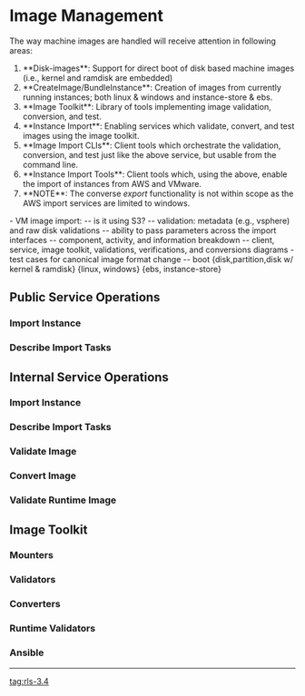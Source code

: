 = Image Management =
The way machine images are handled will receive attention in following areas:
# **Disk-images**:  Support for direct boot of disk based machine images (i.e., kernel and ramdisk are embedded)
# **CreateImage/BundleInstance**:  Creation of images from currently running instances; both linux & windows and instance-store & ebs.
# **Image Toolkit**:  Library of tools implementing image validation, conversion, and test.
# **Instance Import**:  Enabling services which validate, convert, and test images using the image toolkit.
# **Image Import CLIs**:  Client tools which orchestrate the validation, conversion, and test just like the above service, but usable from the command line.
# **Instance Import Tools**:  Client tools which, using the above, enable the import of instances from AWS and VMware.
# **NOTE**: The converse ''export'' functionality is not within scope as the AWS import services are limited to windows.

- VM image import: 
-- is it using S3?
-- validation: metadata (e.g., vsphere) and raw disk validations
-- ability to pass parameters across the import interfaces
-- component, activity, and information breakdown
-- client, service, image toolkit, validations, verifications, and conversions diagrams
- test cases for canonical image format change
-- boot {disk,partition,disk w/ kernel & ramdisk} {linux, windows} {ebs, instance-store}

== Public Service Operations ==
=== Import Instance ===
=== Describe Import Tasks ===

== Internal Service Operations ==
=== Import Instance ===
=== Describe Import Tasks ===
=== Validate Image ===
=== Convert Image ===
=== Validate Runtime Image ===

== Image Toolkit ==
=== Mounters ===
=== Validators ===
=== Converters ===
=== Runtime Validators ===
=== Ansible ===


----
[[tag:rls-3.4]]